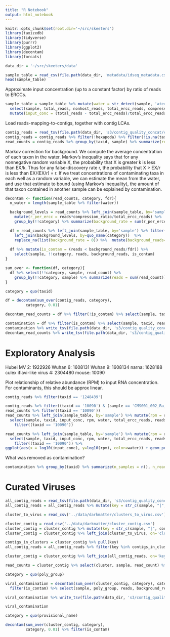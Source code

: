 ```yaml
---
title: "R Notebook"
output: html_notebook
---
```


```r
knitr::opts_chunk$set(root.dir='~/src/skeeters')
library(taxizedb)
library(tidyverse)
library(purrr)
library(ggplot2)
library(decontam)
library(forcats)
```

```r
data_dir = '~/src/skeeters/data'
```

```r
sample_table = read_csv(file.path(data_dir, 'metadata/idseq_metadata.csv'))
head(sample_table)
```

Approximate input concentration (up to a constant factor) by ratio of reads to ERCCs.

```r
sample_table = sample_table %>% mutate(water = str_detect(sample, 'ater')) %>%
  select(sample, total_reads, nonhost_reads, total_ercc_reads, compression_ratio, water) %>%
  mutate(input_conc = (total_reads - total_ercc_reads)/total_ercc_reads, nonhost_frac = nonhost_reads*compression_ratio/total_reads)
```

Load reads-mapping-to-contigs, together with contig LCAs.

```r
contig_reads = read_tsv(file.path(data_dir, 's3/contig_quality_concat/contig_stats_lca.tsv'))
contig_reads = contig_reads %>% filter(!hexapoda) %>% filter(!is.na(taxid))
read_counts = contig_reads %>% group_by(taxid, sample) %>% summarize(reads = sum(read_count))
```

Markov correction for background. We compute the average concentration of each taxon in the water. Markov's inequality says that for any nonnegative random variable X, the probability that X is greater k is less than EX/k. Thus for any false-discovery rate r, the probability that X > EX/r is less than EX/(EX/r) = r. If we treat concentrations of contaminating taxa in each well as a random variable, we can estimate the mean from the water, and use that estimate to bound (using Markov's inequality), the amount of that taxon contained in another sample can be explained by contamination.

```r
decontam <- function(read_counts, category, fdr){
  n_water = length(sample_table %>% filter(water))

  background_levels = read_counts %>% left_join(sample_table, by='sample') %>% filter(water) %>%
    mutate(r_per_ercc = reads*compression_ratio/total_ercc_reads) %>%
    group_by(!!category) %>% summarize(background_rate = sum(r_per_ercc)/n_water)

  df = read_counts %>% left_join(sample_table, by='sample') %>% filter(!water) %>%
    left_join(background_levels, by=quo_name(category))  %>%
    replace_na(list(background_rate = 0)) %>%  mutate(background_reads=total_ercc_reads*background_rate/compression_ratio) 
    
  df %>% mutate(is_contam = (reads < background_reads/fdr)) %>% 
    select(sample, !!category, reads, background_reads, is_contam)
}
```

```r
sum_over <- function(df, category){
  df %>% select(!!category, sample, read_count) %>% 
    group_by(!!category, sample) %>% summarize(reads = sum(read_count))
}
```

```r
category = quo(taxid)

df = decontam(sum_over(contig_reads, category),
         category, 0.01)

decontam_read_counts = df %>% filter(!is_contam) %>% select(sample, taxid, reads)

contamination = df %>% filter(is_contam) %>% select(sample, taxid, reads, background_reads)
contamination %>% write_tsv(file.path(data_dir, 's3/contig_quality_concat/sample_contamination.tsv'))
decontam_read_counts %>% write_tsv(file.path(data_dir, 's3/contig_quality_concat/decontam_sample_read_counts.tsv'))
```

# Exploratory Analysis


Hubei MV 2: 1922926
Wuhan 6: 1608131
Wuhan 9: 1608134
narna: 1628188
culex iflavi-like virus 4: 2304480
mouse: 10090

Plot relationship of relative abundance (RPM) to input RNA concentration. For contaminants, this should be approx linear.

```r
contig_reads %>% filter(taxid == '1248439')
```


```r
contig_reads %>% filter((taxid == '10090') & (sample == 'CMS001_002_Ra_S1'))
read_counts %>% filter((taxid == '10090'))
read_counts %>% left_join(sample_table, by='sample') %>% mutate(rpm = reads/total_reads*1e6) %>%
  select(sample, taxid, input_conc, rpm, water, total_ercc_reads, reads) %>%
    filter((taxid == '10090'))
```


```r
read_counts %>% left_join(sample_table, by='sample') %>% mutate(rpm = reads/total_reads*1e6) %>%
  select(sample, taxid, input_conc, rpm, water, total_ercc_reads, reads) %>%
    filter((taxid == '10090')) %>%
ggplot(aes(x = log10(input_conc), y=log10(rpm), color=water)) + geom_point()
```



What was removed as contamination?

```r
contamination %>% group_by(taxid) %>% summarize(n_samples = n(), n_reads = sum(reads)) %>% arrange(desc(n_samples))
```



# Curated Viruses

```r
all_contig_reads = read_tsv(file.path(data_dir, 's3/contig_quality_concat/contig_stats_all.tsv'))
all_contig_reads = all_contig_reads %>% mutate(key = str_c(sample, "|", contig_name))
```

```r
cluster_to_virus = read_csv('../data/darkmatter/clusters_to_virus.csv')
```


```r
cluster_contig = read_csv('../data/darkmatter/cluster_contig.csv')
cluster_contig = cluster_contig %>% mutate(key = str_c(sample, "|", contig))
cluster_contig = cluster_contig %>% left_join(cluster_to_virus, on='cluster') %>% filter(!is.na(name))

contigs_in_clusters = cluster_contig %>% pull(key)
all_contig_reads = all_contig_reads %>% filter(key %in% contigs_in_clusters) %>% select(key, read_count)

cluster_contig = cluster_contig %>% left_join(all_contig_reads, on='key')

read_counts = cluster_contig %>% select(cluster, sample, read_count) %>% group_by(cluster, sample) %>% summarize(reads = sum(read_count))
```


```r
category = quo(poly_group)

viral_contamination = decontam(sum_over(cluster_contig, category), category, 0.01) %>% 
  filter(is_contam) %>% select(sample, poly_group, reads, background_reads) 

viral_contamination %>% write_tsv(file.path(data_dir, 's3/contig_quality_concat/viral_contamination.tsv'))
```

```r
viral_contamination
```


```r
category = quo(provisional_name)

decontam(sum_over(cluster_contig, category),
         category, 0.01) %>% filter(is_contam)
```
